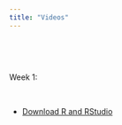 ```yaml
---
title: "Videos"
---
```


\

\

Week 1:

\

* [Download R and RStudio](https://www.youtube.com/watch?v=M8e-ZgrCVIA&t)
